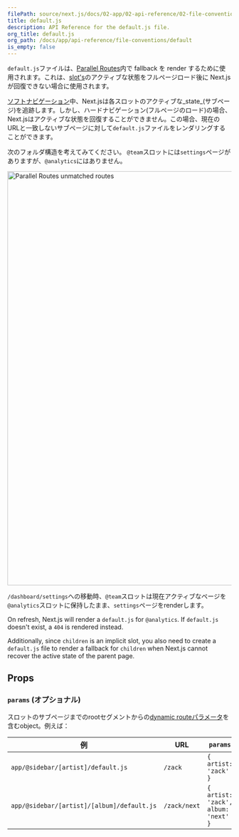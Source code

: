 ```yaml
---
filePath: source/next.js/docs/02-app/02-api-reference/02-file-conventions/default.mdx
title: default.js
description: API Reference for the default.js file.
org_title: default.js
org_path: /docs/app/api-reference/file-conventions/default
is_empty: false
---
```


`default.js`ファイルは、[Parallel Routes](/ja/javascript/next.js/v14/02-app/01-building-your-application/01-routing/10-parallel-routes)内で fallback を render するために使用されます。これは、[slot's](/docs/app/building-your-application/routing/parallel-routes#slots)のアクティブな状態をフルページロード後に Next.js が回復できない場合に使用されます。

[ソフトナビゲーション](/ja/javascript/next.js/v14/02-app/01-building-your-application/01-routing/03-linking-and-navigating#5-soft-navigation)中、Next.jsは各スロットのアクティブな_state_(サブページ)を追跡します。しかし、ハードナビゲーション(フルページのロード)の場合、Next.jsはアクティブな状態を回復することができません。この場合、現在のURLと一致しないサブページに対して`default.js`ファイルをレンダリングすることができます。

次のフォルダ構造を考えてみてください。 `@team`スロットには`settings`ページがありますが、`@analytics`にはありません。

<Image
  alt="Parallel Routes unmatched routes"
  srcLight="/docs/light/parallel-routes-unmatched-routes.png"
  srcDark="/docs/dark/parallel-routes-unmatched-routes.png"
  width="1600"
  height="930"
/>

`/dashboard/settings`への移動時、`@team`スロットは現在アクティブなページを`@analytics`スロットに保持したまま、`settings`ページをrenderします。

On refresh, Next.js will render a `default.js` for `@analytics`. If `default.js` doesn't exist, a `404` is rendered instead.

Additionally, since `children` is an implicit slot, you also need to create a `default.js` file to render a fallback for `children` when Next.js cannot recover the active state of the parent page.

## Props

### `params` (オプショナル)

スロットのサブページまでのrootセグメントからの[dynamic routeパラメータ](/ja/javascript/next.js/v14/02-app/01-building-your-application/01-routing/09-dynamic-routes)を含むobject。例えば：

| 例 | URL | `params` |
| ------------------------------------------ | ------------ | ----------------------------------- |
| `app/@sidebar/[artist]/default.js` | `/zack` | `{ artist: 'zack' }` |
| `app/@sidebar/[artist]/[album]/default.js` | `/zack/next` | `{ artist: 'zack', album: 'next' }` |
